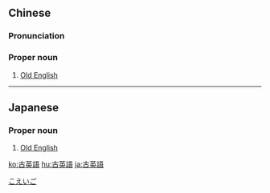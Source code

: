 {{also|古英语}}
==Chinese==
{{zh-forms|s=古英语|type=12}}
{{wikipedia|lang=zh}}

===Pronunciation===
{{zh-pron
|m=Gǔyīngyǔ
|c=gu2 jing1 jyu5
|cat=pn
}}

===Proper noun===
{{zh-propn}}

# [[Old English]]

{{zh-cat|English}}

----

==Japanese==
{{wikipedia|lang=ja}}
{{ja-kanjitab|こ|えい|ご|yomi=o}}

===Proper noun===
{{ja-pos|proper|こえいご}}

# [[Old English]]

[[Category:ja:English|こえいご]]

[[ko:古英語]]
[[hu:古英語]]
[[ja:古英語]]